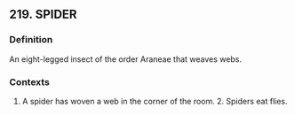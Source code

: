 ## 219. SPIDER
### Definition
An eight-legged insect of the order Araneae that weaves webs.

### Contexts
1. A spider has woven a web in the corner of the room. 2. Spiders eat flies.

